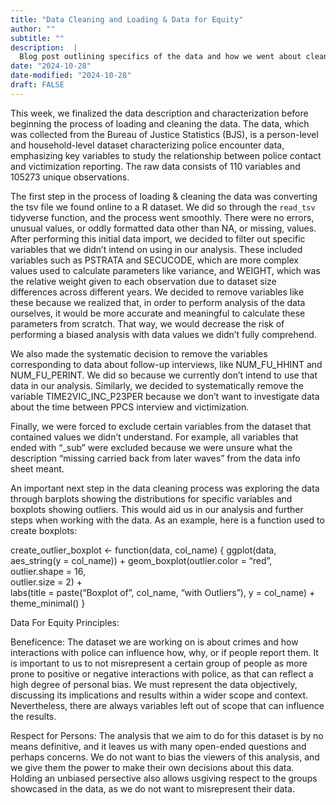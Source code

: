 ```yaml
---
title: "Data Cleaning and Loading & Data for Equity"
author: ""
subtitle: ""
description:  |
  Blog post outlining specifics of the data and how we went about cleaning it, additionally discussing the data for equity principles, as well as related article.
date: "2024-10-28"
date-modified: "2024-10-28"
draft: FALSE
---
```


This week, we finalized the data description and characterization before beginning the process of loading and cleaning the data. The data, which was collected from the Bureau of Justice Statistics (BJS), is a person-level and household-level dataset characterizing police encounter data, emphasizing key variables to study the relationship between police contact and victimization reporting. The raw data consists of 110 variables and 105273 unique observations.

The first step in the process of loading & cleaning the data was converting the tsv file we found online to a R dataset. We did so through the `read_tsv` tidyverse function, and the process went smoothly. There were no errors, unusual values, or oddly formatted data other than NA, or missing, values. After performing this initial data import, we decided to filter out specific variables that we didn't intend on using in our analysis. These included variables such as PSTRATA and SECUCODE, which are more complex values used to calculate parameters like variance, and WEIGHT, which was the relative weight given to each observation due to dataset size differences across different years. We decided to remove variables like these because we realized that, in order to perform analysis of the data ourselves, it would be more accurate and meaningful to calculate these parameters from scratch. That way, we would decrease the risk of performing a biased analysis with data values we didn't fully comprehend.

We also made the systematic decision to remove the variables corresponding to data about follow-up interviews, like NUM_FU_HHINT and NUM_FU_PERINT. We did so because we currently don't intend to use that data in our analysis. Similarly, we decided to systematically remove the variable TIME2VIC_INC_P23PER because we don't want to investigate data about the time between PPCS interview and victimization.

Finally, we were forced to exclude certain variables from the dataset that contained values we didn't understand. For example, all variables that ended with "_sub" were excluded because we were unsure what the description "missing carried back from later waves" from the data info sheet meant.

An important next step in the data cleaning process was exploring the data through barplots showing the distributions for specific variables and boxplots showing outliers. This would aid us in our analysis and further steps when working with the data. As an example, here is a function used to create boxplots:

create_outlier_boxplot <- function(data, col_name) {
  ggplot(data, aes_string(y = col_name)) +
    geom_boxplot(outlier.color = "red",   
                 outlier.shape = 16,      
                 outlier.size = 2) +      
    labs(title = paste("Boxplot of", col_name, "with Outliers"),
         y = col_name) +
    theme_minimal()
}

Data For Equity Principles:

Beneficence:
The dataset we are working on is about crimes and how interactions with police can influence how, why, or if people report them. It is important to us to not misrepresent a certain group of people as more prone to positive or negative interactions with police, as that can reflect a high degree of personal bias. We must represent the data objectively, discussing its implications and results within a wider scope and context. Nevertheless, there are always variables left out of scope that can influence the results. 

Respect for Persons:
The analysis that we aim to do for this dataset is by no means definitive, and it leaves us with many open-ended questions and perhaps concerns. We do not want to bias the viewers of this analysis, and we give them the power to make their own decisions about this data. Holding an unbiased persective also allows usgiving respect to the groups showcased in the data, as we do not want to misrepresent their data.
